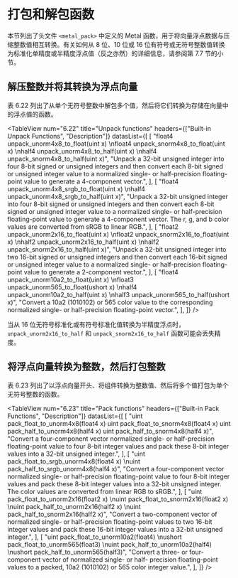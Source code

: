 # 打包和解包函数

<OrigninalPDF title="6.14 Pack and Unpack Functions" />

本节列出了头文件 `<metal_pack>` 中定义的 Metal 函数，用于将向量浮点数据与压缩整数值相互转换。有关如何从 8 位、10 位或 16 位有符号或无符号整数值转换为标准化单精度或半精度浮点值（反之亦然）的详细信息，请参阅第 7.7 节的小节。

## 解压整数并将其转换为浮点向量

表 6.22 列出了从单个无符号整数中解包多个值，然后将它们转换为存储在向量中的浮点值的函数。

<TableView
  num="6.22"
  title="Unpack functions"
  headers={["Built-in Unpack Functions", "Description"]}
  datasList={[
    [
      "float4 unpack_unorm4x8_to_float(uint x) \nfloat4 unpack_snorm4x8_to_float(uint x) \nhalf4 unpack_unorm4x8_to_half(uint x) \nhalf4 unpack_snorm4x8_to_half(uint x)",
      "Unpack a 32-bit unsigned integer into four 8-bit signed or unsigned integers and then convert each 8-bit signed or unsigned integer value to a normalized single- or half-precision floating-point value to generate a 4-component vector.",
    ],
    [
      "float4 unpack_unorm4x8_srgb_to_float(uint x) \nhalf4 unpack_unorm4x8_srgb_to_half(uint x)",
      "Unpack a 32-bit unsigned integer into four 8-bit signed or unsigned integers and then convert each 8-bit signed or unsigned integer value to a normalized single- or half-precision floating-point value to generate a 4-component vector. The r, g, and b color values are converted from sRGB to linear RGB.",
    ],
    [
      "float2 unpack_unorm2x16_to_float(uint x) \nfloat2 unpack_snorm2x16_to_float(uint x) \nhalf2 unpack_unorm2x16_to_half(uint x) \nhalf2 unpack_snorm2x16_to_half(uint x)",
      "Unpack a 32-bit unsigned integer into two 16-bit signed or unsigned integers and then convert each 16-bit signed or unsigned integer value to a normalized single- or half-precision floating-point value to generate a 2-component vector.",
    ],
    [
      "float4 unpack_unorm10a2_to_float(uint x) \nfloat3 unpack_unorm565_to_float(ushort x) \nhalf4 unpack_unorm10a2_to_half(uint x) \nhalf3 unpack_unorm565_to_half(ushort x)",
      "Convert a 10a2 (1010102) or 565 color value to the corresponding normalized single- or half-precision floating-point vector.",
    ],
  ]}
/>

当从 16 位无符号标准化或有符号标准化值转换为半精度浮点时，`unpack_unorm2x16_to_half` 和 `unpack_snorm2x16_to_half` 函数可能会丢失精度。

## 将浮点向量转换为整数，然后打包整数

表 6.23 列出了以浮点向量开头、将组件转换为整数值、然后将多个值打包为单个无符号整数的函数。

<TableView
  num="6.23"
  title="Pack functions"
  headers={["Built-in Pack Functions", "Description"]}
  datasList={[
    [
      "uint pack_float_to_unorm4x8(float4 x) uint pack_float_to_snorm4x8(float4 x) uint pack_half_to_unorm4x8(half4 x) uint pack_half_to_snorm4x8(half4 x)",
      "Convert a four-component vector normalized single- or half-precision floating-point value to four 8-bit integer values and pack these 8-bit integer values into a 32-bit unsigned integer.",
    ],
    [
      "uint pack_float_to_srgb_unorm4x8(float4 x) \nuint pack_half_to_srgb_unorm4x8(half4 x)",
      "Convert a four-component vector normalized single- or half-precision floating-point value to four 8-bit integer values and pack these 8-bit integer values into a 32-bit unsigned integer. The color values are converted from linear RGB to sRGB.",
    ],
    [
      "uint pack_float_to_unorm2x16(float2 x) \nuint pack_float_to_snorm2x16(float2 x) \nuint pack_half_to_unorm2x16(half2 x) \nuint pack_half_to_snorm2x16(half2 x)",
      "Convert a two-component vector of normalized single- or half-precision floating-point values to two 16-bit integer values and pack these 16-bit integer values into a 32-bit unsigned integer.",
    ],
    [
      "uint pack_float_to_unorm10a2(float4) \nushort pack_float_to_unorm565(float3) \nuint pack_half_to_unorm10a2(half4) \nushort pack_half_to_unorm565(half3)",
      "Convert a three- or four-component vector of normalized single- or half- precision floating-point values to a packed, 10a2 (1010102) or 565 color integer value.",
    ],
  ]}
/>
